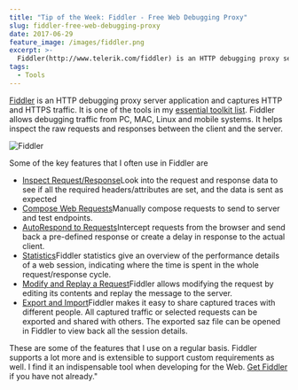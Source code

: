 ```yaml
---
title: "Tip of the Week: Fiddler - Free Web Debugging Proxy"
slug: fiddler-free-web-debugging-proxy
date: 2017-06-29
feature_image: /images/fiddler.png
excerpt: >-
  Fiddler(http://www.telerik.com/fiddler) is an HTTP debugging proxy server application and captures HTTP and HTTPS traffic. It is one of the tools in my essential toolkit list(GHOSTURL/blog/tools-that-I-use/). Fiddler allows debugging traffic from...
tags:
  - Tools
---
```

[Fiddler](http://www.telerik.com/fiddler) is an HTTP debugging proxy server application and captures HTTP and HTTPS traffic. It is one of the tools in my [essential toolkit list](/blog/tools-that-I-use/). Fiddler allows debugging traffic from PC, MAC, Linux and mobile systems. It helps inspect the raw requests and responses between the client and the server.

![Fiddler](/images/fiddler_inspectors.png)

Some of the key features that I often use in Fiddler are

-   [Inspect Request/Response](http://docs.telerik.com/fiddler/Observe-Traffic/Tasks/ViewSessionContent)Look into the request and response data to see if all the required headers/attributes are set, and the data is sent as expected
-   [Compose Web Requests](/blog/using-fiddler-to-help-in-manual-testing/)Manually compose requests to send to server and test endpoints.
-   [AutoRespond to Requests](/blog/simulating-delays-in-http-calls-for-manual-tests/)Intercept requests from the browser and send back a pre-defined response or create a delay in response to the actual client.
-   [Statistics](http://docs.telerik.com/fiddler/Observe-Traffic/Tasks/ViewSessionStatistics)Fiddler statistics give an overview of the performance details of a web session, indicating where the time is spent in the whole request/response cycle.
-   [Modify and Replay a Request](http://docs.telerik.com/fiddler/Generate-Traffic/Tasks/ResendRequest)Fiddler allows modifying the request by editing its contents and replay the message to the server.
-   [Export and Import](http://docs.telerik.com/fiddler/Save-And-Load-Traffic/Tasks/CreateSAZ)Fiddler makes it easy to share captured traces with different people. All captured traffic or selected requests can be exported and shared with others. The exported saz file can be opened in Fiddler to view back all the session details.

These are some of the features that I use on a regular basis. Fiddler supports a lot more and is extensible to support custom requirements as well. I find it an indispensable tool when developing for the Web. [Get Fiddler](https://www.telerik.com/download/fiddler) if you have not already."